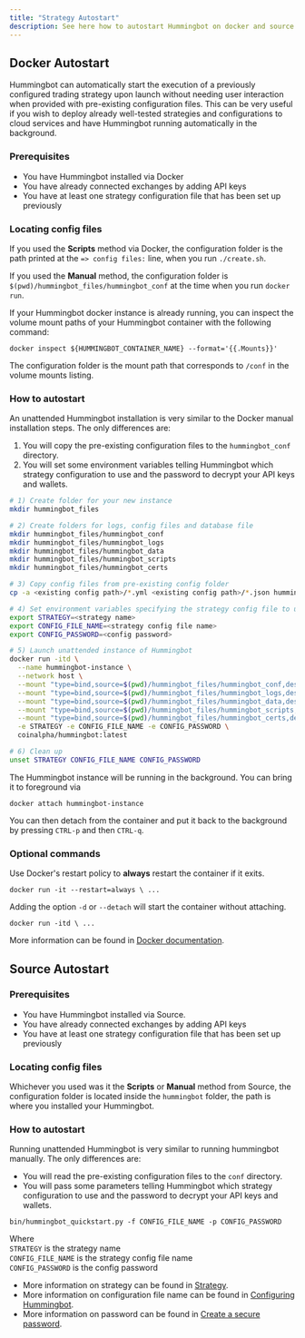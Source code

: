 ```yaml
---
title: "Strategy Autostart"
description: See here how to autostart Hummingbot on docker and source
---
```



## Docker Autostart

<Callout
  type="warning"
  body="This is a recently released experimental feature. Running any trading bots without manual supervision may incur additional risks. It is imperative that you thoroughly understand and test the strategy and parameters before deploying bots that can trade in an unattended manner."
/>

Hummingbot can automatically start the execution of a previously configured trading strategy upon launch without needing user interaction when provided with pre-existing configuration files. This can be very useful if you wish to deploy already well-tested strategies and configurations to cloud services and have Hummingbot running automatically in the background.

### Prerequisites

- You have Hummingbot installed via Docker
- You have already connected exchanges by adding API keys
- You have at least one strategy configuration file that has been set up previously

### Locating config files

If you used the **Scripts** method via Docker, the configuration folder is the path printed at the `=> config files:` line, when you run `./create.sh`.

If you used the **Manual** method, the configuration folder is `$(pwd)/hummingbot_files/hummingbot_conf` at the time when you run `docker run`.

If your Hummingbot docker instance is already running, you can inspect the volume mount paths of your Hummingbot container with the following command:

```
docker inspect ${HUMMINGBOT_CONTAINER_NAME} --format='{{.Mounts}}'
```

The configuration folder is the mount path that corresponds to `/conf` in the volume mounts listing.

### How to autostart

An unattended Hummingbot installation is very similar to the Docker manual installation steps. The only differences are:

1.  You will copy the pre-existing configuration files to the `hummingbot_conf` directory.
2.  You will set some environment variables telling Hummingbot which strategy configuration to use and the password to decrypt your API keys and wallets.

```bash
# 1) Create folder for your new instance
mkdir hummingbot_files

# 2) Create folders for logs, config files and database file
mkdir hummingbot_files/hummingbot_conf
mkdir hummingbot_files/hummingbot_logs
mkdir hummingbot_files/hummingbot_data
mkdir hummingbot_files/hummingbot_scripts
mkdir hummingbot_files/hummingbot_certs

# 3) Copy config files from pre-existing config folder
cp -a <existing config path>/*.yml <existing config path>/*.json hummingbot_files/hummingbot_conf/

# 4) Set environment variables specifying the strategy config file to use, and the decryption password
export STRATEGY=<strategy name>
export CONFIG_FILE_NAME=<strategy config file name>
export CONFIG_PASSWORD=<config password>

# 5) Launch unattended instance of Hummingbot
docker run -itd \
  --name hummingbot-instance \
  --network host \
  --mount "type=bind,source=$(pwd)/hummingbot_files/hummingbot_conf,destination=/conf/" \
  --mount "type=bind,source=$(pwd)/hummingbot_files/hummingbot_logs,destination=/logs/" \
  --mount "type=bind,source=$(pwd)/hummingbot_files/hummingbot_data,destination=/data/" \
  --mount "type=bind,source=$(pwd)/hummingbot_files/hummingbot_scripts,destination=/scripts/" \
  --mount "type=bind,source=$(pwd)/hummingbot_files/hummingbot_certs,destination=/certs/" \
  -e STRATEGY -e CONFIG_FILE_NAME -e CONFIG_PASSWORD \
  coinalpha/hummingbot:latest

# 6) Clean up
unset STRATEGY CONFIG_FILE_NAME CONFIG_PASSWORD
```

The Hummingbot instance will be running in the background. You can bring it to foreground via

```
docker attach hummingbot-instance
```

You can then detach from the container and put it back to the background by pressing `CTRL-p` and then `CTRL-q`.

### Optional commands

Use Docker's restart policy to **always** restart the container if it exits.

```
docker run -it --restart=always \ ...
```

Adding the option `-d` or `--detach` will start the container without attaching.

```
docker run -itd \ ...
```

More information can be found in [Docker documentation](https://docs.docker.com/engine/reference/commandline/run/).

## Source Autostart

### Prerequisites

- You have Hummingbot installed via Source.
- You have already connected exchanges by adding API keys
- You have at least one strategy configuration file that has been set up previously

### Locating config files

Whichever you used was it the **Scripts** or **Manual** method from Source, the configuration folder is located inside the `hummingbot` folder, the path is where you installed your Hummingbot.

### How to autostart

Running unattended Hummingbot is very similar to running hummingbot manually. The only differences are:

- You will read the pre-existing configuration files to the `conf` directory.
- You will pass some parameters telling Hummingbot which strategy configuration to use and the password to decrypt your API keys and wallets.

```
bin/hummingbot_quickstart.py -f CONFIG_FILE_NAME -p CONFIG_PASSWORD
```

Where  
`STRATEGY` is the strategy name  
`CONFIG_FILE_NAME` is the strategy config file name  
`CONFIG_PASSWORD` is the config password

- More information on strategy can be found in [Strategy](/strategies/overview).
- More information on configuration file name can be found in [Configuring Hummingbot](/operation/config-files).
- More information on password can be found in [Create a secure password](/operation/password).
